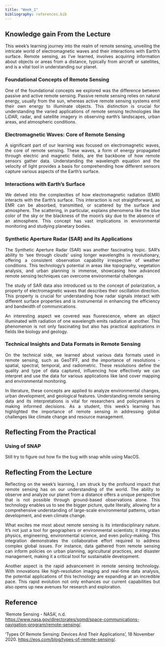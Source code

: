 ```yaml
---
title: "Week_1"
bibliography: references.bib
---
```


## **Knowledge gain From the Lecture**

::: {style="text-align: justify;"}
This week's learning journey into the realm of remote sensing, unveiling the intricate world of electromagnetic waves and their interactions with Earth's surface. Remote sensing, as I've learned, involves acquiring information about objects or areas from a distance, typically from aircraft or satellites, and is a vital tool in understanding our planet.
:::

### **Foundational Concepts of Remote Sensing**

::: {style="text-align: justify;"}
One of the foundational concepts we explored was the difference between passive and active remote sensing. Passive remote sensing relies on natural energy, usually from the sun, whereas active remote sensing systems emit their own energy to illuminate objects. This distinction is crucial for understanding the varied applications of remote sensing technologies like LiDAR, radar, and satellite imagery in observing earth's landscapes, urban areas, and atmospheric conditions.
:::

### **Electromagnetic Waves: Core of Remote Sensing**

::: {style="text-align: justify;"}
A significant part of our learning was focused on electromagnetic waves, the core of remote sensing. These waves, a form of energy propagated through electric and magnetic fields, are the backbone of how remote sensors gather data. Understanding the wavelength equation and the velocity of light provides a basis for comprehending how different sensors capture various aspects of the Earth's surface.
:::

### **Interactions with Earth's Surface**

::: {style="text-align: justify;"}
We delved into the complexities of how electromagnetic radiation (EMR) interacts with the Earth's surface. This interaction is not straightforward, as EMR can be absorbed, transmitted, or scattered by the surface and atmosphere. The scattering, in particular, explains phenomena like the blue color of the sky or the blackness of the moon's sky due to the absence of an atmosphere. This concept has vast implications in environmental monitoring and studying planetary bodies.
:::

### **Synthetic Aperture Radar (SAR) and its Applications**

::: {style="text-align: justify;"}
The Synthetic Aperture Radar (SAR) was another fascinating topic. SAR's ability to 'see through clouds' using longer wavelengths is revolutionary, offering a consistent observation capability irrespective of weather conditions. This technology's potential in areas like topography, vegetation analysis, and urban planning is immense, showcasing how advanced remote sensing techniques can overcome environmental challenges

The study of SAR data also introduced us to the concept of polarization, a property of electromagnetic waves that describes their oscillation direction. This property is crucial for understanding how radar signals interact with different surface properties and is instrumental in enhancing the efficiency and bandwidth of communications.

An interesting aspect we covered was fluorescence, where an object illuminated with radiation of one wavelength emits radiation at another. This phenomenon is not only fascinating but also has practical applications in fields like biology and geology.
:::

### **Technical Insights and Data Formats in Remote Sensing**

::: {style="text-align: justify;"}
On the technical side, we learned about various data formats used in remote sensing, such as GeoTIFF, and the importance of resolutions - spatial, spectral, temporal, and radiometric. These resolutions define the quality and type of data captured, influencing how effectively we can interpret and use the data for various applications like land cover mapping and environmental monitoring.

In literature, these concepts are applied to analyze environmental changes, urban development, and geological features. Understanding remote sensing data and its interpretations is vital for researchers and policymakers in making informed decisions. As a student, this week's learning has highlighted the importance of remote sensing in addressing global challenges like climate change and resource management.
:::

## Reflecting From the Practical

### Using of SNAP

Still try to figure out how fix the bug with snap while using MacOS.

## Reflecting From the Lecture

::: {style="text-align: justify;"}
Reflecting on the week's learning, I am struck by the profound impact that remote sensing has on our understanding of the world. The ability to observe and analyze our planet from a distance offers a unique perspective that is not possible through ground-based observations alone. This technology enables us to see the bigger picture, quite literally, allowing for a comprehensive understanding of large-scale environmental patterns, urban development, and even climate change.

What excites me most about remote sensing is its interdisciplinary nature. It's not just a tool for geographers or environmental scientists; it integrates physics, engineering, environmental science, and even policy-making. This integration demonstrates the collaborative effort required to address complex global issues. For instance, data gathered from remote sensing can inform policies on urban planning, agricultural practices, and disaster management, making it a critical tool for sustainable development.

Another aspect is the rapid advancement in remote sensing technology. With innovations like high-resolution imaging and real-time data analysis, the potential applications of this technology are expanding at an incredible pace. This rapid evolution not only enhances our current capabilities but also opens up new avenues for research and exploration.
:::

## Reference

'Remote Sensing - NASA', n.d. <https://www.nasa.gov/directorates/somd/space-communications-navigation-program/remote-sensing/>.

'Types Of Remote Sensing: Devices And Their Applications', 18 November 2020. <https://eos.com/blog/types-of-remote-sensing/>.
